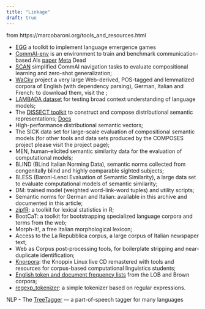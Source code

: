 ```yaml
---
title: "Linkage"
draft: true
---
```



from https://marcobaroni.org/tools_and_resources.html

- [EGG](https://github.com/facebookresearch/EGG) a toolkit to implement language emergence games
- [CommAI-env]() is an environment to train and benchmark communication-based AIs [paper](https://arxiv.org/abs/1511.08130) [Meta](https://research.facebook.com/publications/commai-evaluating-the-first-steps-towards-a-useful-general-ai/) Dead
- [SCAN](https://github.com/brendenlake/SCAN) simplified CommAI navigation tasks to evaluate compositional learning and zero-shot generalization;
- [WaCky](https://wacky.sslmit.unibo.it/doku.php?id=start) project a very large Web-derived, POS-tagged and lemmatized corpora of English (with dependency parsing), German, Italian and French: to download them, visit the ;
- [LAMBADA dataset](https://zenodo.org/records/2630551#.XKdhTkNS_CI) for testing broad context understanding of language models;
- The [DISSECT toolkit](https://github.com/composes-toolkit/dissect) to construct and compose distributional semantic representations; [Docs](https://wiki.cimec.unitn.it/tiki-index.php?page=CLIC)
- High-performance distributional semantic vectors;
- The SICK data set for large-scale evaluation of compositional semantic models (for other tools and data sets produced by the COMPOSES project please visit the project page);
- MEN, human-elicited semantic similarity data for the evaluation of computational models;
- BLIND (BLind Italian Norming Data), semantic norms collected from congenitally blind and highly comparable sighted subjects;
- BLESS (Baroni-Lenci Evaluation of Semantic Similarity), a large data set to evaluate computational models of semantic similarity;
- DM: trained model (weighted word-link-word tuples) and utility scripts;
- Semantic norms for German and Italian: available in this archive and documented in this article;
- [zipfR](http://purl.org/stefan.evert/zipfR): a toolkit for lexical statistics in R;
- BootCaT: a toolkit for bootstrapping specialized language corpora and terms from the web;
- Morph-it!, a free Italian morphological lexicon;
- Access to the La Repubblica corpus, a large corpus of Italian newspaper text;
- Web as Corpus post-processing tools, for boilerplate stripping and near-duplicate identification;
- [Knorpora](http://sslmit.unibo.it/~baroni/welcome_to_knorpora.html): the Knoppix Linux live CD remastered with tools and resources for corpus-based computational linguistics students;
- [English token and document frequency lists](http://sslmit.unibo.it/~baroni/brown_lob_fq_lists.html) from the LOB and Brown corpora;
- [regexp_tokenizer](http://sslmit.unibo.it/~baroni/regexp_tokenizer.html): a simple tokenizer based on regular expressions.



NLP
- The [TreeTagger](https://www.cis.uni-muenchen.de/~schmid/tools/TreeTagger/) --- a part-of-speech tagger for many languages



